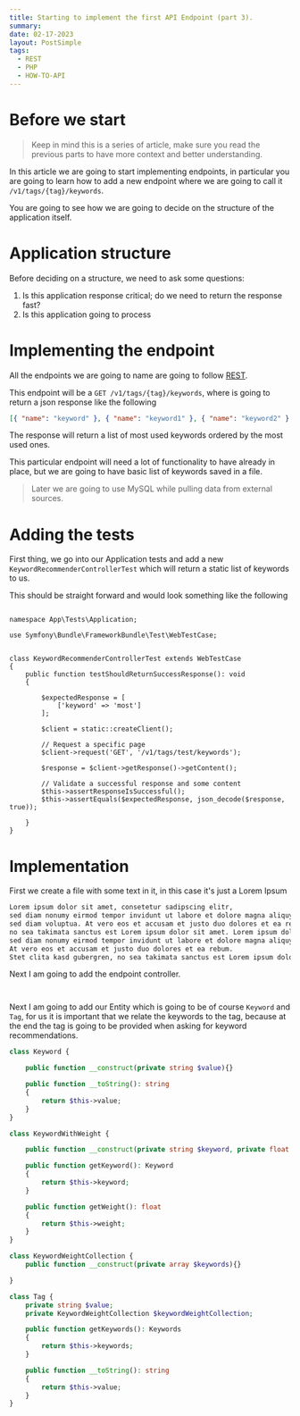 ```yaml
---
title: Starting to implement the first API Endpoint (part 3).
summary:
date: 02-17-2023
layout: PostSimple
tags:
  - REST
  - PHP
  - HOW-TO-API
---
```


# Before we start

> Keep in mind this is a series of article, make sure you read the previous parts to have more context and better understanding.

In this article we are going to start implementing endpoints,
in particular you are going to learn how to add a new endpoint where we are going to call it
`/v1/tags/{tag}/keywords`.

You are going to see how we are going to decide on the structure of the application itself.

# Application structure

Before deciding on a structure, we need to ask some questions:

1. Is this application response critical; do we need to return the response fast?
2. Is this application going to process

# Implementing the endpoint

All the endpoints we are going to name are going to follow [REST]().

This endpoint will be a `GET /v1/tags/{tag}/keywords`, where is going to return a json response like the following

```json
[{ "name": "keyword" }, { "name": "keyword1" }, { "name": "keyword2" }, { "name": "keyword3" }]
```

The response will return a list of most used keywords ordered by the most used ones.

This particular endpoint will need a lot of functionality to have already in place,
but we are going to have basic list of keywords saved in a file.

> Later we are going to use MySQL while pulling data from external sources.

# Adding the tests

First thing, we go into our Application tests and add a new `KeywordRecommenderControllerTest`
which will return a static list of keywords to us.

This should be straight forward and would look something like the following 
```php:KeywordRecommenderControllerTest.php

namespace App\Tests\Application;

use Symfony\Bundle\FrameworkBundle\Test\WebTestCase;


class KeywordRecommenderControllerTest extends WebTestCase
{
    public function testShouldReturnSuccessResponse(): void
    {

        $expectedResponse = [
            ['keyword' => 'most']
        ];

        $client = static::createClient();

        // Request a specific page
        $client->request('GET', '/v1/tags/test/keywords');

        $response = $client->getResponse()->getContent();

        // Validate a successful response and some content
        $this->assertResponseIsSuccessful();
        $this->assertEquals($expectedResponse, json_decode($response, true));
   
    }
}
```

# Implementation

First we create a file with some text in it, in this case it's just a Lorem Ipsum

```text:keywords.txt
Lorem ipsum dolor sit amet, consetetur sadipscing elitr,
sed diam nonumy eirmod tempor invidunt ut labore et dolore magna aliquyam erat,
sed diam voluptua. At vero eos et accusam et justo duo dolores et ea rebum. Stet clita kasd gubergren,
no sea takimata sanctus est Lorem ipsum dolor sit amet. Lorem ipsum dolor sit amet, consetetur sadipscing elitr,
sed diam nonumy eirmod tempor invidunt ut labore et dolore magna aliquyam erat, sed diam voluptua.
At vero eos et accusam et justo duo dolores et ea rebum.
Stet clita kasd gubergren, no sea takimata sanctus est Lorem ipsum dolor sit amet.
```

Next I am going to add the endpoint controller.

```php:KeywordRecommenderController.php


```

Next I am going to add our Entity which is going to be of course `Keyword` and `Tag`,
for us it is important that we relate the keywords to the tag,
because at the end the tag is going to be provided when asking for keyword recommendations.

```php
class Keyword {

    public function __construct(private string $value){}

    public function __toString(): string
    {
        return $this->value;
    }
}

class KeywordWithWeight {

    public function __construct(private string $keyword, private float $weight){}

    public function getKeyword(): Keyword
    {
        return $this->keyword;
    }

    public function getWeight(): float
    {
        return $this->weight;
    }
}

class KeywordWeightCollection {
    public function __construct(private array $keywords){}

}

class Tag {
    private string $value;
    private KeywordWeightCollection $keywordWeightCollection;

    public function getKeywords(): Keywords
    {
        return $this->keywords;
    }

    public function __toString(): string
    {
        return $this->value;
    }
}
```
